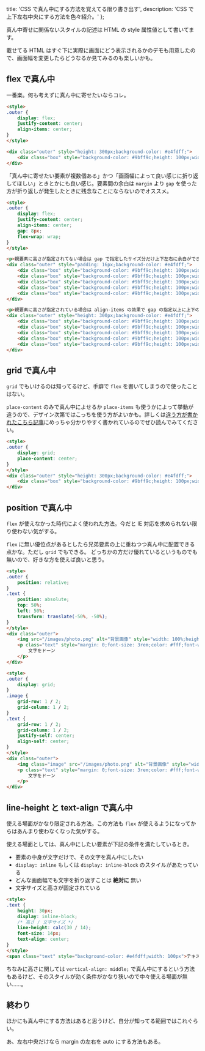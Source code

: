   title: 'CSS で真ん中にする方法を覚えてる限り書き出す',
  description: 'CSS で上下左右中央にする方法を色々紹介。'
};

真ん中寄せに関係ないスタイルの記述は HTML の style 属性値として書いてます。

載せてる HTML はすぐ下に実際に画面にどう表示されるかのデモも用意したので、画面幅を変更したらどうなるか見てみるのも楽しいかも。

## flex で真ん中
一番楽。何も考えずに真ん中に寄せたいならコレ。

```html
<style>
.outer {
    display: flex;
    justify-content: center;
    align-items: center;
}
</style>

<div class="outer" style="height: 300px;background-color: #e4fdff;">
    <div class="box" style="background-color: #9bff9c;height: 100px;width: 100px"></div>
</div>
```

<Flex />

「真ん中に寄せたい要素が複数個ある」かつ「画面幅によって良い感じに折り返してほしい」ときとかにも良い感じ。要素間の余白は `margin` より `gap` を使った方が折り返しが発生したときに残念なことにならないのでオススメ。

```html
<style>
.outer {
    display: flex;
    justify-content: center;
    align-items: center;
    gap: 8px;
    flex-wrap: wrap;
}
</style>

<p>親要素に高さが指定されてない場合は gap で指定したサイズ分だけ上下左右に余白ができる</p>
<div class="outer" style="padding: 16px;background-color: #e4fdff;">
    <div class="box" style="background-color: #9bff9c;height: 100px;width: 100px"></div>
    <div class="box" style="background-color: #9bff9c;height: 100px;width: 100px"></div>
    <div class="box" style="background-color: #9bff9c;height: 100px;width: 100px"></div>
    <div class="box" style="background-color: #9bff9c;height: 100px;width: 100px"></div>
    <div class="box" style="background-color: #9bff9c;height: 100px;width: 100px"></div>
</div>

<p>親要素に高さが指定されている場合は align-items の効果で gap の指定以上に上下の余白が生まれる場合がある</p>
<div class="outer" style="height: 300px;background-color: #e4fdff;">
    <div class="box" style="background-color: #9bff9c;height: 100px;width: 100px"></div>
    <div class="box" style="background-color: #9bff9c;height: 100px;width: 100px"></div>
    <div class="box" style="background-color: #9bff9c;height: 100px;width: 100px"></div>
    <div class="box" style="background-color: #9bff9c;height: 100px;width: 100px"></div>
    <div class="box" style="background-color: #9bff9c;height: 100px;width: 100px"></div>
</div>
```

<FlexMultiple />

## grid で真ん中
`grid` でもいけるのは知ってるけど、手癖で `flex` を書いてしまうので使ったことはない。

`place-content` のみで真ん中によせるか `place-items` も使うかによって挙動が違うので、デザイン次第ではこっちを使う方がよいかも。詳しくは[違う方が書かれたこちら記事](https://zenn.dev/tonkotsuboy_com/articles/css-grid-centering)にめっちゃ分かりやすく書かれているのでぜひ読んでみてください。

```html
<style>
.outer {
    display: grid;
    place-content: center;
}
</style>
<div class="outer" style="height: 300px;background-color: #e4fdff;">
    <div class="box" style="background-color: #9bff9c;height: 100px;width: 100px"></div>
</div>
```

<Grid />

## position で真ん中
`flex` が使えなかった時代によく使われた方法。今だと IE 対応を求められない限り使わない気がする。

`flex` に無い優位点があるとしたら兄弟要素の上に重ねつつ真ん中に配置できる点かな。ただし `grid` でもできる。
どっちかの方だけ優れているというものでも無いので、好きな方を使えば良いと思う。

```html
<style>
.outer {
    position: relative;
}
.text {
    position: absolute;
    top: 50%;
    left: 50%;
    transform: translate(-50%, -50%);
}
</style>
<div class="outer">
    <img src="/images/photo.png" alt="背景画像" style="width: 100%;height: 300px;object-fit: cover;">
    <p class="text" style="margin: 0;font-size: 3rem;color: #fff;font-weight: bold;">
        文字をドーン
    </p>
</div>
```

<Position />

```html
<style>
.outer {
    display: grid;
}
.image {
    grid-row: 1 / 2;
    grid-column: 1 / 2;
}
.text {
    grid-row: 1 / 2;
    grid-column: 1 / 2;
    justify-self: center;
    align-self: center;
}
</style>
<div class="outer">
    <img class="image" src="/images/photo.png" alt="背景画像" style="width: 100%;height: 300px;object-fit: cover;">
    <p class="text" style="margin: 0;font-size: 3rem;color: #fff;font-weight: bold;">
        文字をドーン
    </p>
</div>
```

<GridPileOn />

## line-height と text-align で真ん中
使える場面がかなり限定される方法。この方法も `flex` が使えるようになってからはあんまり使わなくなった気がする。

使える場面としては、真ん中にしたい要素が下記の条件を満たしているとき。
- 要素の中身が文字だけで、その文字を真ん中にしたい
- `display: inline` もしくは `display: inline-block` のスタイルがあたっている
- どんな画面幅でも文字を折り返すことは **絶対に** 無い
- 文字サイズと高さが固定されている

```html
<style>
.text {
    height: 30px;
    display: inline-block;
    /* 高さ / 文字サイズ */
    line-height: calc(30 / 14);
    font-size: 14px;
    text-align: center;
}
</style>
<span class="text" style="background-color: #e4fdff;width: 100px">テキスト</span>
```

<Inline />

ちなみに高さに関しては `vertical-align: middle;` で真ん中にするという方法もあるけど、そのスタイルが効く条件がかなり狭いので中々使える場面が無い……。

## 終わり
ほかにも真ん中にする方法はあると思うけど、自分が知ってる範囲ではこれぐらい。

あ、左右中央だけなら margin の左右を auto にする方法もある。
